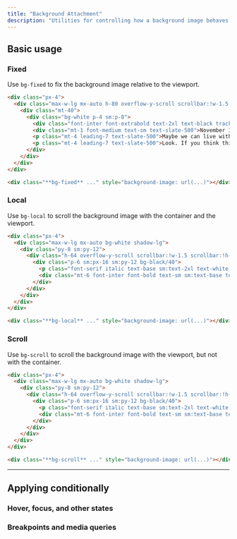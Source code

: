 ```yaml
---
title: "Background Attachment"
description: "Utilities for controlling how a background image behaves when scrolling."
---
```




## Basic usage

### Fixed

Use `bg-fixed` to fix the background image relative to the viewport.

```html {{ mode: 'example', p: 'none' }}
<div class="px-4">
  <div class="max-w-lg mx-auto h-80 overflow-y-scroll scrollbar:!w-1.5 scrollbar:!h-1.5 scrollbar-track:!bg-slate-100 scrollbar-thumb:!rounded scrollbar-thumb:!bg-slate-300 bg-cover shadow-lg" style="background-image:url('https://images.unsplash.com/photo-1554629947-334ff61d85dc?ixid=MnwxMjA3fDB8MHxwaG90by1wYWdlfHx8fGVufDB8fHx8&ixlib=rb-1.2.1&auto=format&fit=crop&w=1000&h=666&q=80'); background-position: center -80px;">
    <div class="mt-40">
      <div class="bg-white p-4 sm:p-8">
        <div class="font-inter font-extrabold text-2xl text-black tracking-tight">My trip to the summit</div>
        <div class="mt-1 font-medium text-sm text-slate-500">November 16, 2021 · 4 min read</div>
        <p class="mt-4 leading-7 text-slate-500">Maybe we can live without libraries, people like you and me. Maybe. Sure, we're too old to change the world, but what about that kid, sitting down, opening a book, right now, in a branch at the local library and finding drawings of pee-pees and wee-wees on the Cat in the Hat and the Five Chinese Brothers? Doesn't HE deserve better?</p>
        <p class="mt-4 leading-7 text-slate-500">Look. If you think this is about overdue fines and missing books, you'd better think again. This is about that kid's right to read a book without getting his mind warped! Or: maybe that turns you on, Seinfeld; maybe that's how y'get your kicks. You and your good-time buddies.</p>
      </div>
    </div>
  </div>
</div>
```

```html
<div class="**bg-fixed** ..." style="background-image: url(...)"></div>
```

### Local

Use `bg-local` to scroll the background image with the container and the viewport.

```html {{ mode: 'example', p: 'none' }}
<div class="px-4">
  <div class="max-w-lg mx-auto bg-white shadow-lg">
    <div class="py-8 sm:py-12">
      <div class="h-64 overflow-y-scroll scrollbar:!w-1.5 scrollbar:!h-1.5 scrollbar-track:!bg-slate-100 scrollbar-thumb:!rounded scrollbar-thumb:!bg-slate-300 bg-cover bg-local" style="background-image:url('https://images.unsplash.com/photo-1554629947-334ff61d85dc?ixid=MnwxMjA3fDB8MHxwaG90by1wYWdlfHx8fGVufDB8fHx8&ixlib=rb-1.2.1&auto=format&fit=crop&w=1000&h=666&q=80');">
        <div class="p-6 sm:px-16 sm:py-12 bg-black/40">
          <p class="font-serif italic text-base sm:text-2xl text-white text-center leading-6 sm:leading-8">"Because the mail never stops. It just keeps coming and coming and coming, there's never a let-up. It's relentless. Every day it piles up more and more and more. And you gotta get it out but the more you get it out the more it keeps coming in. And then the barcode reader breaks and it's Publisher's Clearing House day."</p>
          <div class="mt-6 font-inter font-bold text-sm sm:text-base text-white text-center">&mdash; Newman</div>
        </div>
      </div>
    </div>
  </div>
</div>
```

```html
<div class="**bg-local** ..." style="background-image: url(...)"></div>
```

### Scroll

Use `bg-scroll` to scroll the background image with the viewport, but not with the container.

```html {{ mode: 'example', p: 'none' }}
<div class="px-4">
  <div class="max-w-lg mx-auto bg-white shadow-lg">
    <div class="py-8 sm:py-12">
      <div class="h-64 overflow-y-scroll scrollbar:!w-1.5 scrollbar:!h-1.5 scrollbar-track:!bg-slate-100 scrollbar-thumb:!rounded scrollbar-thumb:!bg-slate-300 bg-cover bg-scroll" style="background-image:url('https://images.unsplash.com/photo-1554629947-334ff61d85dc?ixid=MnwxMjA3fDB8MHxwaG90by1wYWdlfHx8fGVufDB8fHx8&ixlib=rb-1.2.1&auto=format&fit=crop&w=1000&h=666&q=80');">
        <div class="p-6 sm:px-16 sm:py-12 bg-black/40">
          <p class="font-serif italic text-base sm:text-2xl text-white text-center leading-6 sm:leading-8">"Because the mail never stops. It just keeps coming and coming and coming, there's never a let-up. It's relentless. Every day it piles up more and more and more. And you gotta get it out but the more you get it out the more it keeps coming in. And then the barcode reader breaks and it's Publisher's Clearing House day."</p>
          <div class="mt-6 font-inter font-bold text-sm sm:text-base text-white text-center">&mdash; Newman</div>
        </div>
      </div>
    </div>
  </div>
</div>
```

```html
<div class="**bg-scroll** ..." style="background-image: url(...)"></div>
```

---

## <Heading ignore>Applying conditionally</Heading>

### <Heading ignore>Hover, focus, and other states</Heading>

<HoverFocusAndOtherStates defaultClass="bg-local" featuredClass="bg-fixed" />

### <Heading ignore>Breakpoints and media queries</Heading>

<BreakpointsAndMediaQueries defaultClass="bg-local" featuredClass="bg-fixed" />
